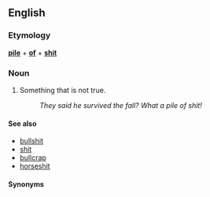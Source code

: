 ==English==

===Etymology===
'''[[pile]]''' + '''[[of]]''' + '''[[shit]]'''

===Noun===
{{en-noun|-}}

# {{vulgar|slang}} Something that is not true.
#: ''They said he survived the fall? What a pile of shit!''

====See also====
*[[bullshit]]
*[[shit]]
*[[bullcrap]]
*[[horseshit]]

====Synonyms====